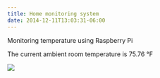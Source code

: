 ```yaml
---
title: Home monitoring system
date: 2014-12-11T13:03:31-06:00
---
```


Monitoring temperature using Raspberry Pi

The current ambient room temperature is 75.76 °F

![](home-monitoring-system.png)
